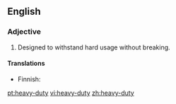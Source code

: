 ==English==

===Adjective===
{{en-adj|pos=[[heavy]]-[[duty]]}}

# Designed to withstand hard usage without breaking.

====Translations====
{{trans-top|designed to withstand hard usage}}
* Finnish: {{t|fi|raskas}}
{{trans-mid}}
{{trans-bottom}}

[[pt:heavy-duty]]
[[vi:heavy-duty]]
[[zh:heavy-duty]]